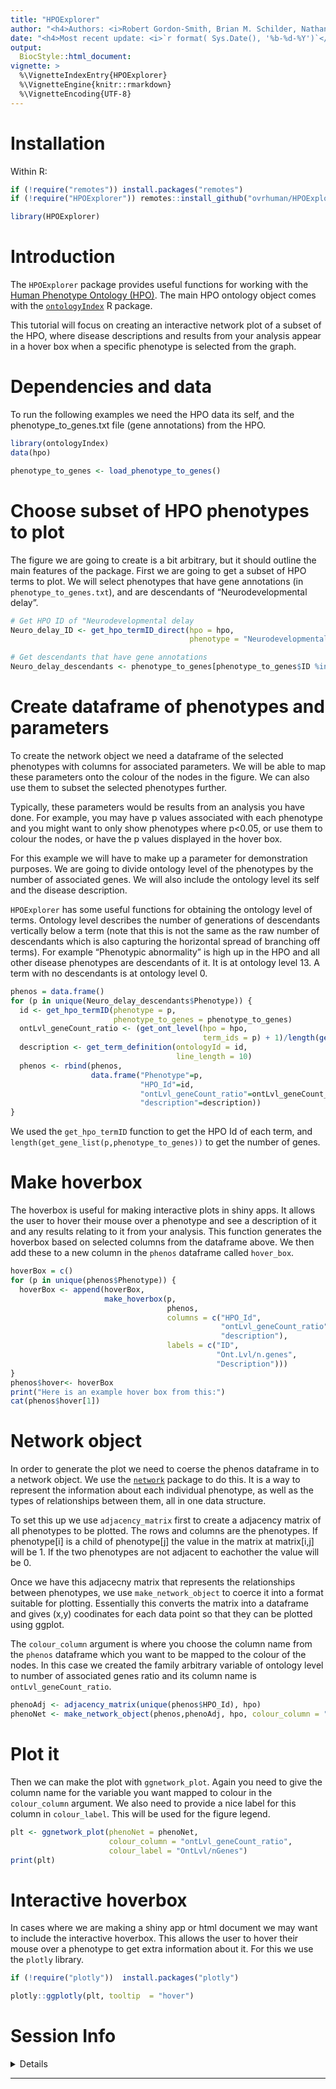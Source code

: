 ```yaml
---
title: "HPOExplorer"
author: "<h4>Authors: <i>Robert Gordon-Smith, Brian M. Schilder, Nathan G .Skene</i></h4>" 
date: "<h4>Most recent update: <i>`r format( Sys.Date(), '%b-%d-%Y')`</i></h4>"
output:
  BiocStyle::html_document:
vignette: >
  %\VignetteIndexEntry{HPOExplorer}
  %\VignetteEngine{knitr::rmarkdown}
  %\VignetteEncoding{UTF-8}
---
```


# Installation 

Within R: 

```r
if (!require("remotes")) install.packages("remotes")
if (!require("HPOExplorer")) remotes::install_github("ovrhuman/HPOExplorer")
```

```r
library(HPOExplorer)
```

# Introduction 

The `HPOExplorer` package provides useful functions for working with 
the [Human Phenotype Ontology (HPO)](https://hpo.jax.org/app/). 
The main HPO ontology object comes with the [`ontologyIndex`](https://CRAN.R-project.org/package=ontologyIndex) R package.

This tutorial will focus on creating an interactive network plot of 
a subset of the HPO, where disease descriptions and results from your
analysis appear in a hover box when a specific phenotype is
selected from the graph. 

# Dependencies and data 

To run the following examples we need the HPO data its self, 
and the phenotype_to_genes.txt file (gene annotations) from the HPO.

```r
library(ontologyIndex)
data(hpo)

phenotype_to_genes <- load_phenotype_to_genes()
```

# Choose subset of HPO phenotypes to plot

The figure we are going to create is a bit arbitrary, 
but it should outline the main features of the package. 
First we are going to get a subset of HPO terms to plot. 
We will select phenotypes that have gene annotations 
(in `phenotype_to_genes.txt`), and are descendants of
"Neurodevelopmental delay". 

```r
# Get HPO ID of "Neurodevelopmental delay
Neuro_delay_ID <- get_hpo_termID_direct(hpo = hpo,
                                        phenotype = "Neurodevelopmental delay")

# Get descendants that have gene annotations
Neuro_delay_descendants <- phenotype_to_genes[phenotype_to_genes$ID %in% get_descendants(hpo,Neuro_delay_ID),]
```

# Create dataframe of phenotypes and parameters

To create the network object we need a dataframe of the selected phenotypes with columns for associated parameters. We will be able to map these parameters onto the colour of the nodes in the figure. We can also use them to subset the selected phenotypes further. 

Typically, these parameters would be results from an analysis you have done. For example, you may have p values associated with each phenotype and you might want to only show phenotypes where p<0.05, or use them to colour the nodes, or have the p values displayed in the hover box. 

For this example we will have to make up a parameter for demonstration purposes. We are going to divide ontology level of the phenotypes by the number of associated genes. We will also include the ontology level its self and the disease description.

`HPOExplorer` has some useful functions for obtaining the ontology level of terms. Ontology level describes the number of generations of descendants vertically below a term (note that this is not the same as the raw number of descendants which is also capturing the horizontal spread of branching off terms). For example "Phenotypic abnormality" is high up in the HPO and all other disease phenotypes are descendants of it. It is at ontology level 13. A term with no descendants is at ontology level 0. 

```r
phenos = data.frame()
for (p in unique(Neuro_delay_descendants$Phenotype)) {
  id <- get_hpo_termID(phenotype = p, 
                       phenotype_to_genes = phenotype_to_genes)
  ontLvl_geneCount_ratio <- (get_ont_level(hpo = hpo,
                                           term_ids = p) + 1)/length(get_gene_list(p,phenotype_to_genes))
  description <- get_term_definition(ontologyId = id, 
                                     line_length = 10)
  phenos <- rbind(phenos,
                  data.frame("Phenotype"=p,
                             "HPO_Id"=id,
                             "ontLvl_geneCount_ratio"=ontLvl_geneCount_ratio,
                             "description"=description))
}
```

We used the `get_hpo_termID` function to get the HPO Id of each term, and `length(get_gene_list(p,phenotype_to_genes))` to get the number of genes. 

# Make hoverbox
The hoverbox is useful for making interactive plots in shiny apps. It allows the user to hover their mouse over a phenotype and see a description of it and any results relating to it from your analysis. This function generates the hoverbox based on selected columns from the dataframe above. We then add these to a new column in the `phenos` dataframe called `hover_box`. 

```r
hoverBox = c()
for (p in unique(phenos$Phenotype)) {
  hoverBox <- append(hoverBox, 
                     make_hoverbox(p,
                                   phenos,
                                   columns = c("HPO_Id",
                                               "ontLvl_geneCount_ratio",
                                               "description"),
                                   labels = c("ID",
                                              "Ont.Lvl/n.genes",
                                              "Description")))
}
phenos$hover<- hoverBox
print("Here is an example hover box from this:")
cat(phenos$hover[1])
```

# Network object

In order to generate the plot we need to coerse the phenos dataframe in to a network object. We use the [`network`](https://CRAN.R-project.org/package=network) package to do this. It is a way to represent the information about each individual phenotype, as well as the types of relationships between them, all in one data structure. 

To set this up we use `adjacency_matrix` first to create a adjacency matrix of all phenotypes to be plotted. The rows and columns are the phenotypes. If phenotype[i] is a child of phenotype[j] the value in the matrix at matrix[i,j] will be 1. If the two phenotypes are not adjacent to eachother the value will be 0.

Once we have this adjacecny matrix that represents the relationships between phenotypes, we use `make_network_object` to coerce it into a format suitable for plotting. Essentially this converts the matrix into a dataframe and gives (x,y) coodinates for each data point so that they can be plotted using ggplot. 

The `colour_column` argument is where you choose the column name from the `phenos` dataframe which you want to be mapped to the colour of the nodes. In this case we created the family arbitrary variable of ontology level to number of associated genes ratio and its column name is `ontLvl_geneCount_ratio`. 

```r
phenoAdj <- adjacency_matrix(unique(phenos$HPO_Id), hpo)
phenoNet <- make_network_object(phenos,phenoAdj, hpo, colour_column = "ontLvl_geneCount_ratio")
```

# Plot it
Then we can make the plot with `ggnetwork_plot`. Again you need to give the column name for the variable you want mapped to colour in the `colour_column` argument. We also need to provide a nice label for this column in `colour_label`. This will be used for the figure legend. 

```r
plt <- ggnetwork_plot(phenoNet = phenoNet, 
                      colour_column = "ontLvl_geneCount_ratio", 
                      colour_label = "OntLvl/nGenes")
print(plt)
```


# Interactive hoverbox

In cases where we are making a shiny app or html document we may want to include the interactive hoverbox. This allows the user to hover their mouse over a phenotype to get extra information about it. For this we use the `plotly` library. 

```r
if (!require("plotly"))  install.packages("plotly")

plotly::ggplotly(plt, tooltip  = "hover")
```


# Session Info 

<details> 

```r
utils::sessionInfo()
```

</details>  
<hr>

